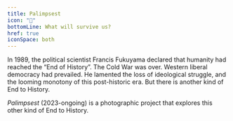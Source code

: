 ```yaml
---
title: Palimpsest
icon: ""
bottomLine: What will survive us?
href: true
iconSpace: both
---
```


In 1989, the political scientist Francis Fukuyama declared that humanity had reached the “End of History”. The Cold War was over. Western liberal democracy had prevailed. He lamented the loss of ideological struggle, and the looming monotony of this post-historic era. But there is another kind of End to History.

_Palimpsest_ (2023-ongoing) is a photographic project that explores this other kind of End to History.